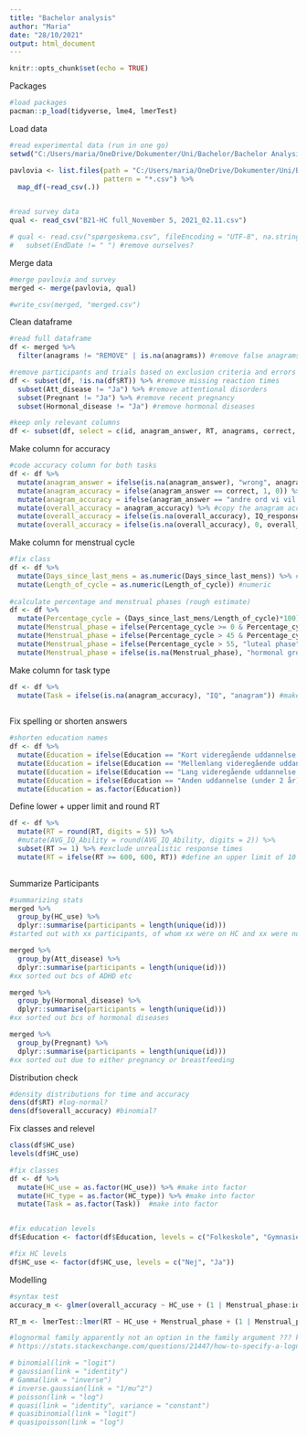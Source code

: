 ```yaml
---
title: "Bachelor analysis"
author: "Maria"
date: "28/10/2021"
output: html_document
---
```


```r
knitr::opts_chunk$set(echo = TRUE) 
```

Packages

```r
#load packages
pacman::p_load(tidyverse, lme4, lmerTest)

```

Load data

```r
#read experimental data (run in one go)
setwd("C:/Users/maria/OneDrive/Dokumenter/Uni/Bachelor/Bachelor Analysis/Test-data-til-bachelor")

pavlovia <- list.files(path = "C:/Users/maria/OneDrive/Dokumenter/Uni/Bachelor/Bachelor Analysis/Test-data-til-bachelor",  
                       pattern = "*.csv") %>% 
  map_df(~read_csv(.))


#read survey data
qual <- read_csv("B21-HC full_November 5, 2021_02.11.csv")  

# qual <- read.csv("spørgeskema.csv", fileEncoding = "UTF-8", na.strings = c("", "NA")) %>% 
#   subset(EndDate != " ") #remove ourselves?

```

Merge data

```r
#merge pavlovia and survey
merged <- merge(pavlovia, qual)

#write_csv(merged, "merged.csv")

```

Clean dataframe

```r
#read full dataframe
df <- merged %>% 
  filter(anagrams != "REMOVE" | is.na(anagrams)) #remove false anagrams but keep trials without anagrams

#remove participants and trials based on exclusion criteria and errors
df <- subset(df, !is.na(df$RT)) %>% #remove missing reaction times
  subset(Att_disease != "Ja") %>% #remove attentional disorders
  subset(Pregnant != "Ja") %>% #remove recent pregnancy 
  subset(Hormonal_disease != "Ja") #remove hormonal diseases

#keep only relevant columns
df <- subset(df, select = c(id, anagram_answer, RT, anagrams, correct, IQresponse.keys, IQresponse.corr, options, CorrectIQ, Gender, Age_1, HC_use, HC_ever, HC_time, Time_since_use, Previous_HC_Time, HC_type, HC_type_8_TEXT, Brand, Generation, Pregnant, Hormonal_disease, Days_since_last_mens, Length_of_cycle, Prediction_ability_1, Att_disease, Dyslexic, Education, IQ_abilities_1, IQ_abilities_2, IQ_abilities_3, Difficulty_1, Difficulty_2, Social_setting, Height_1, Weight_1, OC_cycle, IUD, IUD_time_1, previous_HC, previous_HC_type, why_change_HC, Previous_HC_cancel, HC_sideeffects, Sexuality, Sexual_orientation, Partner, Children, Psych_comorbidity, Medication_depress, Medication_anxiety, Smoking, Alcohol_use, Alcohol_weekly, Alcohol_craving_1, Alcohol_crav_1, Alcohol_crav_2, Alcohol_crav_3, Alcohol_crav_4, Alcohol_crav_5, Alcohol_crav_6, Alcohol_crav_7, Alcohol_crav_8, Alcohol_crav_9, Alcohol_crav_10, Alcohol_crav_11, Alcohol_crav_12, Alcohol_audit1, Alcohol_audit2,Alcohol_audit3, Alcohol_audit4,Alcohol_audit5,Alcohol_audit6,Alcohol_audit7,Alcohol_audit8,Alcohol_audit9,Alcohol_audit10)) #tror det er det hele

```

Make column for accuracy 

```r
#code accuracy column for both tasks
df <- df %>% 
  mutate(anagram_answer = ifelse(is.na(anagram_answer), "wrong", anagram_answer)) %>% #NAs count as wrong answers
  mutate(anagram_accuracy = ifelse(anagram_answer == correct, 1, 0)) %>% #1 for correct solutions, 0 for incorrect (referring to correct column)
  mutate(anagram_accuracy = ifelse(anagram_answer == "andre ord vi vil godkende?", 1, anagram_accuracy)) %>% #accept this as correct
  mutate(overall_accuracy = anagram_accuracy) %>% #copy the anagram accuracy to the overall accuracy
  mutate(overall_accuracy = ifelse(is.na(overall_accuracy), IQ_response.corr, anagram_accuracy)) %>% #add the IQ accuracy where we have missing info 
  mutate(overall_accuracy = ifelse(is.na(overall_accuracy), 0, overall_accuracy))


```

Make column for menstrual cycle

```r
#fix class
df <- df %>% 
  mutate(Days_since_last_mens = as.numeric(Days_since_last_mens)) %>% #numeric
  mutate(Length_of_cycle = as.numeric(Length_of_cycle)) #numeric
         
#calculate percentage and menstrual phases (rough estimate)
df <- df %>% 
  mutate(Percentage_cycle = (Days_since_last_mens/Length_of_cycle)*100) %>% #how far along in menstrual cycle
  mutate(Menstrual_phase = ifelse(Percentage_cycle >= 0 & Percentage_cycle <= 45, "follicular phase", NA)) %>%  #follicular phase
  mutate(Menstrual_phase = ifelse(Percentage_cycle > 45 & Percentage_cycle <= 55, "ovulation", Menstrual_phase)) %>%  #ovulation 
  mutate(Menstrual_phase = ifelse(Percentage_cycle > 55, "luteal phase", Menstrual_phase)) %>%  #luteal phase
  mutate(Menstrual_phase = ifelse(is.na(Menstrual_phase), "hormonal group", Menstrual_phase)) #add the hormonal group to avoid NAs

```

Make column for task type

```r
df <- df %>% 
  mutate(Task = ifelse(is.na(anagram_accuracy), "IQ", "anagram")) #make task column
  
```

Fix spelling or shorten answers

```r

#shorten education names
df <- df %>% 
  mutate(Education = ifelse(Education == "Kort videregående uddannelse (fx erhvervsuddannelse på 2 år inkl praktik)", "Kort", Education)) %>% 
  mutate(Education = ifelse(Education == "Mellemlang videregående uddannelse (fx bachelor)", "Mellemlang", Education)) %>% 
  mutate(Education = ifelse(Education == "Lang videregående uddannelse (fx kandidat el. PhD)", "Lang", Education)) %>% 
  mutate(Education = ifelse(Education == "Anden uddannelse (under 2 år)", "Anden kort", Education)) %>% 
  mutate(Education = as.factor(Education))

```

Define lower + upper limit and round RT

```r
df <- df %>% 
  mutate(RT = round(RT, digits = 5)) %>% 
  #mutate(AVG_IQ_Ability = round(AVG_IQ_Ability, digits = 2)) %>% 
  subset(RT >= 1) %>% #exclude unrealistic response times
  mutate(RT = ifelse(RT >= 600, 600, RT)) #define an upper limit of 10 minutes 
  
```


Summarize Participants

```r
#summarizing stats
merged %>%
  group_by(HC_use) %>%
  dplyr::summarise(participants = length(unique(id)))
#started out with xx participants, of whom xx were on HC and xx were not. 

merged %>%
  group_by(Att_disease) %>%
  dplyr::summarise(participants = length(unique(id)))
#xx sorted out bcs of ADHD etc

merged %>%
  group_by(Hormonal_disease) %>%
  dplyr::summarise(participants = length(unique(id)))
#xx sorted out bcs of hormonal diseases

merged %>%
  group_by(Pregnant) %>%
  dplyr::summarise(participants = length(unique(id)))
#xx sorted out due to either pregnancy or breastfeeding
```

Distribution check

```r
#density distributions for time and accuracy 
dens(df$RT) #log-normal?
dens(df$overall_accuracy) #binomial?

```

Fix classes and relevel

```r

class(df$HC_use)
levels(df$HC_use)

#fix classes
df <- df %>% 
  mutate(HC_use = as.factor(HC_use)) %>% #make into factor
  mutate(HC_type = as.factor(HC_type)) %>% #make into factor
  mutate(Task = as.factor(Task))  #make into factor


#fix education levels
df$Education <- factor(df$Education, levels = c("Folkeskole", "Gymnasiel uddannelse", "Anden kort", "Kort", "Mellemlang", "Lang"))

#fix HC levels
df$HC_use <- factor(df$HC_use, levels = c("Nej", "Ja"))


```

Modelling

```r
#syntax test
accuracy_m <- glmer(overall_accuracy ~ HC_use + (1 | Menstrual_phase:id ), data = df, family=binomial)

RT_m <- lmerTest::lmer(RT ~ HC_use + Menstrual_phase + (1 | Menstrual_phase:id), data = df) 

#lognormal family apparently not an option in the family argument ??? kan være vi bare skal logtransformere inden og så køre almindelig gaussian 
# https://stats.stackexchange.com/questions/21447/how-to-specify-a-lognormal-distribution-in-the-glm-family-argument-in-r

# binomial(link = "logit")
# gaussian(link = "identity")
# Gamma(link = "inverse")
# inverse.gaussian(link = "1/mu^2")
# poisson(link = "log")
# quasi(link = "identity", variance = "constant")
# quasibinomial(link = "logit")
# quasipoisson(link = "log")

```















